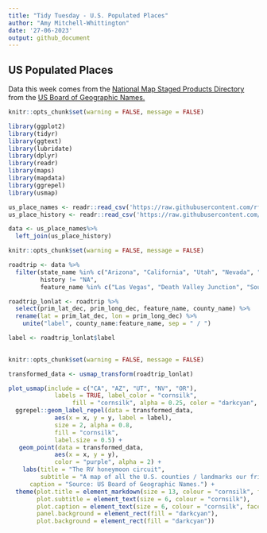 ```yaml
---
title: "Tidy Tuesday - U.S. Populated Places"
author: "Amy Mitchell-Whittington"
date: '27-06-2023'
output: github_document
---
```


## US Populated Places

Data this week comes from the [National Map Staged Products Directory](https://prd-tnm.s3.amazonaws.com/index.html?prefix=StagedProducts/GeographicNames/) from the [US Board of Geographic Names.](https://www.usgs.gov/us-board-on-geographic-names/download-gnis-data)

```r
knitr::opts_chunk$set(warning = FALSE, message = FALSE) 

library(ggplot2)
library(tidyr)
library(ggtext)
library(lubridate)
library(dplyr)
library(readr)
library(maps)
library(mapdata)
library(ggrepel)
library(usmap)

us_place_names <- readr::read_csv('https://raw.githubusercontent.com/rfordatascience/tidytuesday/master/data/2023/2023-06-27/us_place_names.csv')
us_place_history <- readr::read_csv('https://raw.githubusercontent.com/rfordatascience/tidytuesday/master/data/2023/2023-06-27/us_place_history.csv')

data <- us_place_names%>%
  left_join(us_place_history)

```

```r
knitr::opts_chunk$set(warning = FALSE, message = FALSE) 

roadtrip <- data %>%
  filter(state_name %in% c("Arizona", "California", "Utah", "Nevada", "Oregon"),
         history != "NA",
         feature_name %in% c("Las Vegas", "Death Valley Junction", "South Lake Tahoe", "Portland", "Redwood", "Big Sur", "Los Angeles", "Grand Canyon", "Bryce Canyon City")) 

roadtrip_lonlat <- roadtrip %>%
  select(prim_lat_dec, prim_long_dec, feature_name, county_name) %>%
  rename(lat = prim_lat_dec, lon = prim_long_dec) %>%
    unite("label", county_name:feature_name, sep = " / ")

label <- roadtrip_lonlat$label
  
```


```r
knitr::opts_chunk$set(warning = FALSE, message = FALSE)

transformed_data <- usmap_transform(roadtrip_lonlat)

plot_usmap(include = c("CA", "AZ", "UT", "NV", "OR"),
             labels = TRUE, label_color = "cornsilk",
                  fill = "cornsilk", alpha = 0.25, color = "darkcyan", linewidth = 1) + 
  ggrepel::geom_label_repel(data = transformed_data,
             aes(x = x, y = y, label = label),
             size = 2, alpha = 0.8, 
             fill = "cornsilk",
             label.size = 0.5) +
   geom_point(data = transformed_data,
             aes(x = x, y = y),
             color = "purple", alpha = 2) +
    labs(title = "The RV honeymoon circuit",
         subtitle = "A map of all the U.S. counties / landmarks our friends Ariella\nand Adrian are visiting in an RV for their honeymoon.",
      caption = "Source: US Board of Geographic Names.") +
  theme(plot.title = element_markdown(size = 13, colour = "cornsilk", face = "bold"),
        plot.subtitle = element_text(size = 6, colour = "cornsilk"),
        plot.caption = element_text(size = 6, colour = "cornsilk", face = "italic"),
        panel.background = element_rect(fill = "darkcyan"),
        plot.background = element_rect(fill = "darkcyan"))
```


